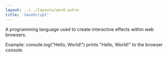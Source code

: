 ```yaml
---
layout: ../../layouts/word.astro
title: 'JavaScript'
---
```

A programming language used to create interactive effects within web browsers. 

Example: console.log("Hello, World!") prints "Hello, World!" to the browser console.